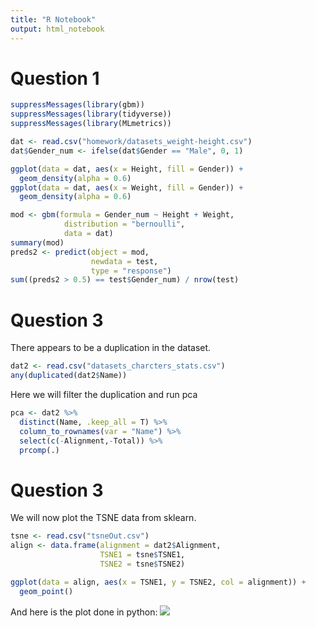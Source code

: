 ```yaml
---
title: "R Notebook"
output: html_notebook
---
```


Question 1
==========
```r
suppressMessages(library(gbm))
suppressMessages(library(tidyverse))
suppressMessages(library(MLmetrics))

dat <- read.csv("homework/datasets_weight-height.csv")
dat$Gender_num <- ifelse(dat$Gender == "Male", 0, 1)

ggplot(data = dat, aes(x = Height, fill = Gender)) +
  geom_density(alpha = 0.6)
ggplot(data = dat, aes(x = Weight, fill = Gender)) +
  geom_density(alpha = 0.6)
```


```r
mod <- gbm(formula = Gender_num ~ Height + Weight,
            distribution = "bernoulli",
            data = dat)
summary(mod)
preds2 <- predict(object = mod,
                  newdata = test,
                  type = "response")
sum((preds2 > 0.5) == test$Gender_num) / nrow(test)
```

Question 3
==========
There appears to be a duplication in the dataset.
```r
dat2 <- read.csv("datasets_charcters_stats.csv")
any(duplicated(dat2$Name))
```


Here we will filter the duplication and run pca
```r
pca <- dat2 %>%
  distinct(Name, .keep_all = T) %>%
  column_to_rownames(var = "Name") %>%
  select(c(-Alignment,-Total)) %>%
  prcomp(.)
```


Question 3
==========
We will now plot the TSNE data from sklearn.
```r
tsne <- read.csv("tsneOut.csv")
align <- data.frame(alignment = dat2$Alignment, 
                    TSNE1 = tsne$TSNE1,
                    TSNE2 = tsne$TSNE2)

ggplot(data = align, aes(x = TSNE1, y = TSNE2, col = alignment)) + 
  geom_point()
```
And here is the plot done in python:
![]("plotnine-alignment-tsne.png")





